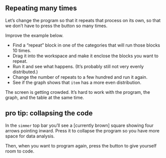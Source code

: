 ```{=html}
    <script src="src/awash-functions.js"></script>
```

## Repeating many times

Let's change the program so that it repeats that process on its own, 
so that we don't have to press the button so many times.

Improve the example below.

-   Find a "repeat" block in one of the categories 
that will run those blocks 10 times.
-   Drag it into the workspace 
and make it enclose the blocks you want to repeat.
-   Run it and see what happens. 
(It's probably still not very evenly distributed.)
-   Change the number of repeats to a few hundred and run it again.
-   See if the graph shows that `item` has a more even distribution.

:::{.column-page-right}
<script>
    const theURL = "https://codap.concord.org/releases/latest/static/dg/en/cert/index.html?di=https://codap.xyz/plugins/simmer/#shared=https%3A%2F%2Fcfm-shared.concord.org%2FAmusju5LJyfDic5Exy6N%2Ffile.json";
    awash.liveDemoAt(theURL);
</script>
:::


The screen is getting crowded.
It's hard to work with the program, the graph, and the table at the same time. 

::: callout-tip
## pro tip: collapsing the code

In the `simmer` top bar you'll see a \[currently brown\] square 
showing four arrows pointing inward. 
Press it to collapse the program so you have more space for data analysis.

Then, when you want to program again, 
press the button to give yourself room to code.
:::


